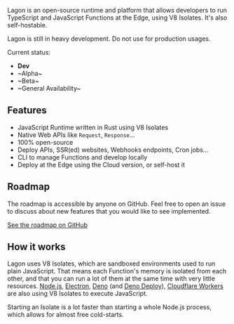 
Lagon is an open-source runtime and platform that allows developers to run TypeScript and JavaScript Functions at the Edge, using V8 Isolates. It's also self-hostable.

<Callout type="warning">Lagon is still in heavy development. Do not use for production usages.</Callout>

Current status:

- **Dev**
- ~Alpha~
- ~Beta~
- ~General Availability~

## Features

- JavaScript Runtime written in Rust using V8 Isolates
- Native Web APIs like `Request`, `Response`...
- 100% open-source
- Deploy APIs, SSR(ed) websites, Webhooks endpoints, Cron jobs...
- CLI to manage Functions and develop locally
- Deploy at the Edge using the Cloud version, or self-host it

## Roadmap

The roadmap is accessible by anyone on GitHub. Feel free to open an issue to discuss about new features that you would like to see implemented.

[See the roadmap on GitHub](https://github.com/orgs/lagonapp/projects/1)

## How it works

Lagon uses V8 Isolates, which are sandboxed environments used to run plain JavaScript. That means each Function's memory is isolated from each other, and that you can run a lot of them at the same time with very little resources. [Node.js](https://nodejs.org/), [Electron](https://www.electronjs.org/), [Deno](https://deno.land/) (and [Deno Deploy](https://deno.com/deploy)), [Cloudflare Workers](https://workers.cloudflare.com/) are also using V8 Isolates to execute JavaScript.

Starting an Isolate is a lot faster than starting a whole Node.js process, which allows for almost free cold-starts.
